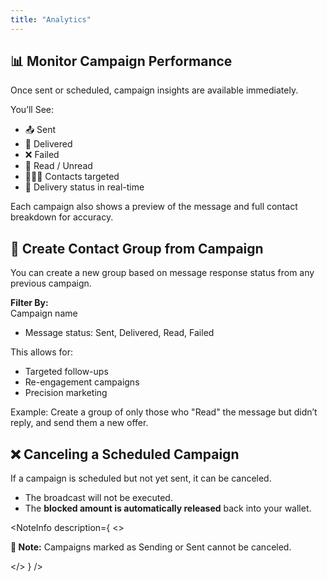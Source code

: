 ```yaml
---
title: "Analytics"
---
```


## 📊 Monitor Campaign Performance
Once sent or scheduled, campaign insights are available immediately.

You’ll See:
- 📤 Sent
- 📩 Delivered
- ❌ Failed
- 📖 Read / Unread
- 🧑‍🤝‍🧑 Contacts targeted
- 🔄 Delivery status in real-time

Each campaign also shows a preview of the message and full contact breakdown for accuracy.

## 👥 Create Contact Group from Campaign
You can create a new group based on message response status from any previous campaign.

**Filter By:**\
Campaign name
- Message status: Sent, Delivered, Read, Failed

This allows for:
- Targeted follow-ups
- Re-engagement campaigns
- Precision marketing

Example: Create a group of only those who "Read" the message but didn’t reply, and send them a new offer.

<DefaultVector />

## ❌ Canceling a Scheduled Campaign
If a campaign is scheduled but not yet sent, it can be canceled.
- The broadcast will not be executed.
- The **blocked amount is automatically released** back into your wallet.

<DefaultVector />

<NoteInfo
  description={
    <>
      <p className="text-sm text-fd-foreground !my-0 px-2 py-2">
        <strong>📝 Note:</strong> Campaigns marked as Sending or Sent cannot be canceled.
      </p>
    </>
  }
/>